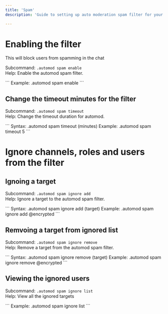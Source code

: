 ---
title: 'Spam'
description: 'Guide to setting up auto moderation spam filter for your server.'

---

# Enabling the filter

This will block users from spamming in the chat

Subcommand: `.automod spam enable` <br />
Help: Enable the automod spam filter. <br />


<Tabs>
    <Tab title="Usage">
       ```
       Example: .automod spam enable
       ```
    </Tab>
</Tabs>

## Change the timeout minutes for the filter

Subcommand: `.automod spam timeout` <br />
Help: Change the timeout duration for automod. <br />

<Tabs>
    <Tab title="Usage">
       ```
       Syntax: .automod spam timeout (minutes)
       Example: .automod spam timeout 5
       ```
    </Tab>
</Tabs>

# Ignore channels, roles and users from the filter

## Ignoing a target

Subcommand: `.automod spam ignore add` <br />
Help: Ignore a target to the automod spam filter. <br />

<Tabs>
    <Tab title="Usage">
       ```
       Syntax: .automod spam ignore add (target)
       Example: .automod spam ignore add @encrypted
       ```
    </Tab>
</Tabs>

## Remvoing a target from ignored list

Subcommand: `.automod spam ignore remove` <br />
Help: Remove a target from the automod spam filter. <br />


<Tabs>
    <Tab title="Usage">
       ```
       Syntax: .automod spam ignore remove (target)
       Example: .automod spam ignore remove @encrypted
       ```
    </Tab>
</Tabs>

## Viewing the ignored users

Subcommand: `.automod spam ignore list` <br />
Help: View all the ignored targets <br />

<Tabs>
    <Tab title="Usage">
       ```
       Example: .automod spam ignore list
       ```
    </Tab>
</Tabs>